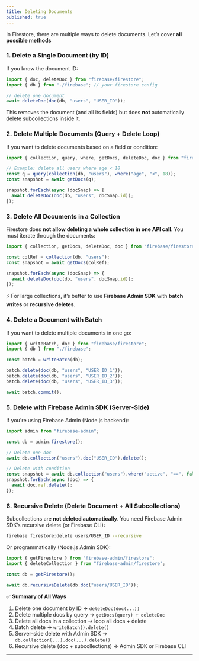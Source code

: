 ```yaml
---
title: Deleting Documents
published: true
---
```



In Firestore, there are multiple ways to delete documents. Let’s cover **all possible methods** 

### 1. **Delete a Single Document (by ID)**

If you know the document ID:

```js
import { doc, deleteDoc } from "firebase/firestore";
import { db } from "./firebase"; // your firestore config

// delete one document
await deleteDoc(doc(db, "users", "USER_ID"));
```

This removes the document (and all its fields) but does **not** automatically delete subcollections inside it.


### 2. **Delete Multiple Documents (Query + Delete Loop)**

If you want to delete documents based on a field or condition:

```js
import { collection, query, where, getDocs, deleteDoc, doc } from "firebase/firestore";

// Example: delete all users where age < 18
const q = query(collection(db, "users"), where("age", "<", 18));
const snapshot = await getDocs(q);

snapshot.forEach(async (docSnap) => {
  await deleteDoc(doc(db, "users", docSnap.id));
});
```


### 3. **Delete All Documents in a Collection**

Firestore does **not allow deleting a whole collection in one API call**.
You must iterate through the documents:

```js
import { collection, getDocs, deleteDoc, doc } from "firebase/firestore";

const colRef = collection(db, "users");
const snapshot = await getDocs(colRef);

snapshot.forEach(async (docSnap) => {
  await deleteDoc(doc(db, "users", docSnap.id));
});
```

⚡ For large collections, it’s better to use **Firebase Admin SDK** with **batch writes** or **recursive deletes**.


### 4. **Delete a Document with Batch**

If you want to delete multiple documents in one go:

```js
import { writeBatch, doc } from "firebase/firestore";
import { db } from "./firebase";

const batch = writeBatch(db);

batch.delete(doc(db, "users", "USER_ID_1"));
batch.delete(doc(db, "users", "USER_ID_2"));
batch.delete(doc(db, "users", "USER_ID_3"));

await batch.commit();
```


### 5. **Delete with Firebase Admin SDK (Server-Side)**

If you're using Firebase Admin (Node.js backend):

```js
import admin from "firebase-admin";

const db = admin.firestore();

// Delete one doc
await db.collection("users").doc("USER_ID").delete();

// Delete with condition
const snapshot = await db.collection("users").where("active", "==", false).get();
snapshot.forEach(async (doc) => {
  await doc.ref.delete();
});
```

### 6. **Recursive Delete (Delete Document + All Subcollections)**

Subcollections are **not deleted automatically**. You need Firebase Admin SDK’s recursive delete (or Firebase CLI):

```bash
firebase firestore:delete users/USER_ID --recursive
```

Or programmatically (Node.js Admin SDK):

```js
import { getFirestore } from "firebase-admin/firestore";
import { deleteCollection } from "firebase-admin/firestore";

const db = getFirestore();

await db.recursiveDelete(db.doc("users/USER_ID"));
```


✅ **Summary of All Ways**

1. Delete one document by ID → `deleteDoc(doc(...))`
2. Delete multiple docs by query → `getDocs(query) + deleteDoc`
3. Delete all docs in a collection → loop all docs + delete
4. Batch delete → `writeBatch().delete()`
5. Server-side delete with Admin SDK → `db.collection(...).doc(...).delete()`
6. Recursive delete (doc + subcollections) → Admin SDK or Firebase CLI

---


